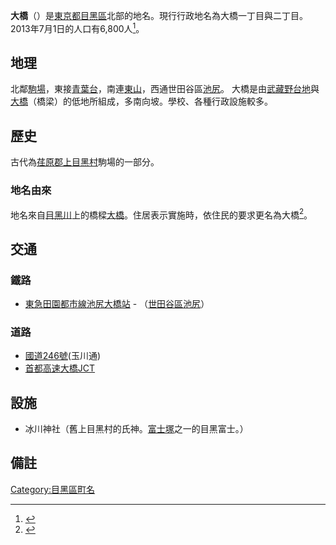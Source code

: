 {{Pathnav|日本|東京都|目黑區|'''大橋'''|hide=y|frame=1}}
{{Infobox Settlement
|official_name = 大橋
|native_name =
|settlement_type = [[町|町]]
|image_skyline = Ohashi Junction 20130506 001.jpg
|imagesize = 250px
|image_caption = [[大橋JCT|大橋JCT]]
|image_flag =
|image_seal =
| image_map =
| map_caption =
|subdivision_type = [[國家|國家]]
|subdivision_name = [[File:Flag_of_Japan.svg|border]] [[日本|日本]]
|subdivision_type1 = [[都道府縣|都道府縣]]
|subdivision_name1 = [[File:Flag_of_Tokyo_Prefecture.svg|25px]] [[東京都|東京都]]
|subdivision_type2 = [[東京都區部|特別區]]
|subdivision_name2 = [[File:Flag_of_Meguro,_Tokyo.svg|25px]] [[目黑區|目黑區]]
|established_title =
|established_date =
|government_type =
|leader_title =
|leader_name =
|area_magnitude =
|area_total_sq_mi =
|area_total_km2 =
|area_land_sq_mi =
|area_land_km2 =
|area_urban_sq_mi =
|area_urban_km2 =
|area_metro_km2 =
|area_metro_sq_mi =
|population_as_of= 2013年（平成25年）7月1日
|population_footnotes =
|population_total = 6800
|population_urban =
|population_metro =
|population_density_sq_mi =
|population_density_km2 =
| timezone = [[日本標準時間|JST]]
| utc_offset = +9
|timezone_DST =
|utc_offset_DST =
|latd=|latm=|lats=|latNS=
|longd=|longm=|longs=|longEW=
|elevation_footnotes=
|elevation_m =
|elevation_ft =
|postal_code_type = [[郵遞區號|郵遞區號]]
|postal_code = 153-0044
|area_code =
|website =
|footnotes =
}}
'''大橋'''（{{jpn|j=大橋|hg=おおはし|rm=Ōhashi|f=y}}）是[[東京都|東京都]][[目黑區|目黑區]]北部的地名。現行行政地名為大橋一丁目與二丁目。2013年7月1日的人口有6,800人<ref>{{Cite web |url=http://www.city.meguro.tokyo.jp/gyosei/tokei/tokei/jinko/setaisu/h25/files/mjinko-h2507.xls |title=町丁別世帯数および人口表　平成25年度（2013） |accessdate=2013-08-01 |archive-date=2020-05-03 |archive-url=https://web.archive.org/web/20200503110305/https://www.city.meguro.tokyo.jp/gyosei/tokei/tokei/jinko/setaisu/h25/files/mjinko-h2507.xls |dead-url=yes }}</ref>。

== 地理 ==
北鄰[[駒場_(目黑區)|駒場]]，東接[[青葉台_(目黑區)|青葉台]]，南連[[東山_(目黑區)|東山]]，西通世田谷區[[池尻|池尻]]。
大橋是由[[武藏野台地|武藏野台地]]與[[大橋_(目黑川)|大橋]]（橋梁）的低地所組成，多南向坡。學校、各種行政設施較多。

== 歷史 ==
古代為[[荏原郡|荏原郡]][[上目黑村|上目黑村]]駒場的一部分。
=== 地名由來 ===
地名來自[[目黑川|目黑川]]上的橋樑[[大橋_(目黑川)|大橋]]。住居表示實施時，依住民的要求更名為大橋<ref>{{Cite web |url=http://www.city.meguro.tokyo.jp/gyosei/shokai_rekishi/konnamachi/michi/chimei/hokubu/oohashi/index.html |title=目黑區HP |access-date=2013-08-01 |archive-date=2011-07-22 |archive-url=https://web.archive.org/web/20110722125402/http://www.city.meguro.tokyo.jp/gyosei/shokai_rekishi/konnamachi/michi/chimei/hokubu/oohashi/index.html |dead-url=yes }}</ref>。

== 交通 ==
=== 鐵路 ===
* [[東急電鐵|東急]][[田園都市線|田園都市線]][[池尻大橋站|池尻大橋站]] - （[[世田谷區|世田谷區]][[池尻_(世田谷區)|池尻]]）

=== 道路 ===
* [[國道246號|國道246號]](玉川通)
* [[大橋JCT|首都高速大橋JCT]]

== 設施 ==
*冰川神社（舊上目黑村的氏神。[[富士塚|富士塚]]之一的目黑富士。）

==備註==
{{reflist}}

{{目黑區的町名}}
{{DEFAULTSORT:Ohashi}}
[[Category:目黑區町名|Category:目黑區町名]]